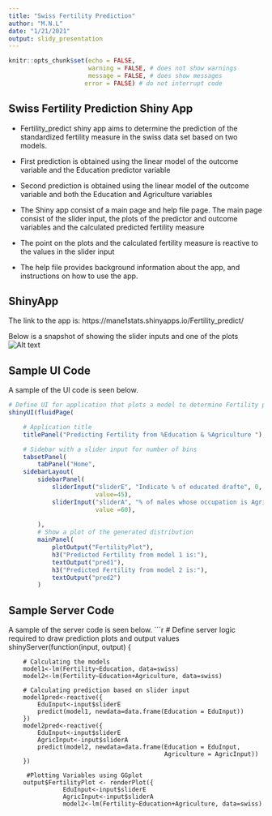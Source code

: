 ```yaml
---
title: "Swiss Fertility Prediction"
author: "M.N.L"
date: "1/21/2021"
output: slidy_presentation
---
```


```r
knitr::opts_chunk$set(echo = FALSE,
                      warning = FALSE, # does not show warnings
                      message = FALSE, # does show messages
                     error = FALSE) # do not interrupt code

```

## Swiss Fertility Prediction Shiny App

- Fertility_predict shiny app aims to determine the prediction of the standardized fertility measure in the swiss data set based on two models.

- First prediction is obtained using the linear model of the outcome variable and the Education predictor variable

- Second prediction is obtained using the linear model of the outcome variable and both the Education and Agriculture variables

-   The Shiny app consist of a main page and help file page. The main page consist of the slider input, the plots of the predictor and outcome variables and the calculated predicted fertility measure

-   The point on the plots and the calculated fertility measure is reactive to the values in the slider input

-   The help file provides background information about the app, and instructions on how to use the app.


## ShinyApp

The link to the app is:
https://mane1stats.shinyapps.io/Fertility_predict/

Below is a snapshot of showing the slider inputs and one of the plots
![Alt text](/Users/mndoping/Desktop/DataScience/myapp.png)

## Sample UI Code

A sample of the UI code is seen below.
```r
# Define UI for application that plots a model to determine Fertility prediction
shinyUI(fluidPage(

    # Application title
    titlePanel("Predicting Fertility from %Education & %Agriculture "),

    # Sidebar with a slider input for number of bins
    tabsetPanel(
        tabPanel("Home",
    sidebarLayout(
        sidebarPanel(
            sliderInput("sliderE", "Indicate % of educated drafte", 0, 100, 
                        value=45),
            sliderInput("sliderA", "% of males whose occupation is Agriculture", 0, 100, 
                        value =60),
       
        ),
        # Show a plot of the generated distribution
        mainPanel(
            plotOutput("FertilityPlot"),
            h3("Predicted Fertility from model 1 is:"),
            textOutput("pred1"),
            h3("Predicted Fertility from model 2 is:"),
            textOutput("pred2")
        )
```


## Sample Server Code

A sample of the server code is seen below.
```r

       # Define server logic required to draw prediction plots and output values 
shinyServer(function(input, output) {

        # Calculating the models
        model1<-lm(Fertility~Education, data=swiss)
        model2<-lm(Fertility~Education+Agriculture, data=swiss)

        # Calculating prediction based on slider input
        model1pred<-reactive({
            EduInput<-input$sliderE
            predict(model1, newdata=data.frame(Education = EduInput))  
        })
        model2pred<-reactive({
            EduInput<-input$sliderE
            AgricInput<-input$sliderA
            predict(model2, newdata=data.frame(Education = EduInput,
                                               Agriculture = AgricInput))  
        })
            
         #Plotting Variables using GGplot
        output$FertilityPlot <- renderPlot({
                   EduInput<-input$sliderE
                   AgricInput<-input$sliderA
                   model2<-lm(Fertility~Education+Agriculture, data=swiss)
